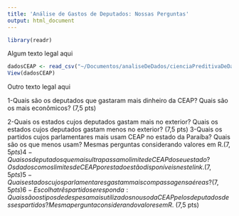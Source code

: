 ```yaml
---
title: 'Análise de Gastos de Deputados: Nossas Perguntas'
output: html_document
---
```


```r
library(readr)
```

Algum texto legal aqui

```r
dadosCEAP <- read_csv("~/Documentos/analiseDeDados/cienciaPreditivaDeDados/data/dadosCEAP.csv")
View(dadosCEAP)
```

Outro texto legal aqui


1-Quais são os deputados que gastaram mais dinheiro da CEAP? Quais são os mais econômicos? (7,5 pts)

2-Quais os estados cujos deputados gastam mais no exterior? Quais os estados cujos deputados gastam menos no exterior? (7,5 pts)
3-Quais os partidos cujos parlamentares mais usam CEAP no estado da Paraíba? Quais são os que menos usam? Mesmas perguntas considerando valores em R$. (7,5 pts)
4-Quais os deputados que mais ultrapassam o limite de CEAP do seu estado? Os dados com os limites de CEAP por estado estão disponíveis neste link. (7,5 pts)
5-Quais estados cujos parlamentares gastam mais com passagens aéreas? (7,5 pts)
6-Escolha três partidos e responda: Quais são os tipos de despesa mais utilizados no uso da CEAP pelos deputados desses partidos? Mesma pergunta considerando valores em R$. (7,5 pts)